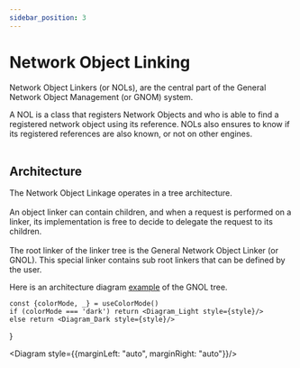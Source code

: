 ```yaml
---
sidebar_position: 3
---
```



# Network Object Linking

<orange>Network Object Linkers</orange> (<orange>or NOLs</orange>), are the central part of the <orange>General Network
Object Management</orange> (or <orange>GNOM</orange>) system.

A <orange>NOL</orange> is a class that <orange>registers</orange> Network Objects and who is able to find a registered network object using
its <orange>reference</orange>.
NOLs also <orange>ensures</orange> to know if its registered references are also known, or not on other engines.<br></br>

## Architecture

The <orange>Network Object Linkage</orange> operates in a <orange>tree architecture</orange>.<br></br>
An object linker can contain <orange>children</orange>, and when a request is performed on a linker, its implementation is free to decide to delegate the
request to its children.<br></br>
The <orange>root linker</orange> of the <orange>linker tree</orange> is the <orange> General Network Object Linker</orange> (<orange>or GNOL</orange>).
This special linker contains sub root linkers that can be defined by the user.

Here is an architecture diagram <u>example</u> of the GNOL tree.

    const {colorMode, _} = useColorMode()
    if (colorMode === 'dark') return <Diagram_Light style={style}/>
    else return <Diagram_Dark style={style}/>
}

<Diagram style={{marginLeft: "auto", marginRight: "auto"}}/>

